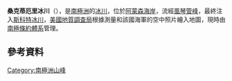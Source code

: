 {{coord|86|0|S|150|25|W|display=title}}

'''桑克蒂厄里冰川'''（{{lang-en|Sanctuary Glacier}}），是[[南極洲|南極洲]]的[[冰川|冰川]]，位於[[阿蒙森海岸|阿蒙森海岸]]，流經[[風琴管峰|風琴管峰]]，最終注入[[斯科特冰川|斯科特冰川]]，[[美國地質調查局|美國地質調查局]]根據測量和該國海軍的空中照片繪入地圖，現時由[[南極條約體系|南極條約體系]]管理。

==參考資料==
{{usgs-gazetteer}}

{{Antarctica-geo-stub}}
[[Category:南極洲山峰|Category:南極洲山峰]]